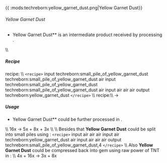 {{ :mods:techreborn:yellow_garnet_dust.png|Yellow Garnet
Dust}}

###### Yellow Garnet Dust

- Yellow Garnet Dust** is an intermediate product received by
        processing
        <Mcitem id="techreborn:yellow_garnet"/>.

\\\\

##### Recipe

<Mcitem id="minecraft:crafting_table"/> recipe: \\\\
`<recipe>` input techreborn:small_pile_of_yellow_garnet_dust
techreborn:small_pile_of_yellow_garnet_dust air input
techreborn:small_pile_of_yellow_garnet_dust
techreborn:small_pile_of_yellow_garnet_dust air input air air air output
techreborn:yellow_garnet_dust `</recipe>` \\\\
<Mcitem id="techreborn:grinder"/> recipe:\\\\
<Mcitem id="techreborn:yellow_garnet"/> -\>
<Mcitem id="techreborn:yellow_garnet_dust"/>

##### Usage

- Yellow Garnet Dust** could be further processed in
        <Mcitem id="techreborn:industrial_centrifuge"/>.

\\\\ 16x<Mcitem id="techreborn:yellow_garnet_dust"/>
-\> 5x<Mcitem id="techreborn:andradite_dust"/> +
8x<Mcitem id="techreborn:grossular_dust"/> +
3x<Mcitem id="techreborn:uvarovite_dust"/> \\\\ \\\\
Besides that **Yellow Garnet Dust** could be split into small piles
using <Mcitem id="minecraft:crafting_table"/>:
`<recipe>` input air air air input air
techreborn:yellow_garnet_dust air input air air air output
techreborn:small_pile_of_yellow_garnet_dust,4 `</recipe>` \\\\
Also **Yellow Garnet Dust** could be compressed back into gem using
raw power of TNT in
<Mcitem id="techreborn:implosion_compressor"/>: \\\\
4x<Mcitem id="techreborn:yellow_garnet_dust"/> +
16x<Mcitem id="minecraft:TNT"/> -\>
3x<Mcitem id="techreborn:yellow_garnet"/> +
8x<Mcitem id="techreborn:dark_ashes"/>
